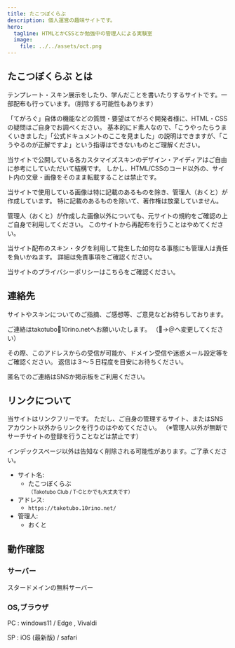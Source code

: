 ```yaml
---
title: たこつぼくらぶ
description: 個人運営の趣味サイトです。
hero:
  tagline: HTMLとかCSSとか勉強中の管理人による実験室
  image:
    file: ../../assets/oct.png
---
```

## たこつぼくらぶ とは
テンプレート・スキン展示をしたり、学んだことを書いたりするサイトです。一部配布も行っています。（削除する可能性もあります）

「てがろぐ」自体の機能などの質問・要望はてがろぐ開発者様に、HTML・CSSの疑問はご自身でお調べください。
基本的にド素人なので、「こうやったらうまくいきました」「公式ドキュメントのここを見ました」の説明はできますが、「こうやるのが正解ですよ」という指導はできないものとご理解ください。

当サイトで公開している各カスタマイズスキンのデザイン・アイディアはご自由に参考にしていただいて結構です。
しかし、HTML/CSSのコード以外の、サイト内の文章・画像をそのまま転載することは禁止です。

当サイトで使用している画像は特に記載のあるものを除き、管理人（おくと）が作成しています。
特に記載のあるものを除いて、著作権は放棄していません。

管理人（おくと）が作成した画像以外についても、元サイトの規約をご確認の上ご自身で利用してください。
このサイトから再配布を行うことはやめてください。

当サイト配布のスキン・タグを利用して発生した如何なる事態にも管理人は責任を負いかねます。
詳細は免責事項をご確認ください。

当サイトのプライバシーポリシーはこちらをご確認ください。

## 連絡先
サイトやスキンについてのご指摘、ご感想等、ご意見などお待ちしております。

ご連絡はtakotubo🐙10rino.netへお願いいたします。
（🐙→＠へ変更してください）

その際、このアドレスからの受信が可能か、ドメイン受信や迷惑メール設定等をご確認ください。
返信は３～５日程度を目安にお待ちください。

匿名でのご連絡はSNSか掲示板をご利用ください。

## リンクについて
当サイトはリンクフリーです。
ただし、ご自身の管理するサイト、またはSNSアカウント以外からリンクを行うのはやめてください。
（※管理人以外が無断でサーチサイトの登録を行うことなどは禁止です）

インデックスページ以外は告知なく削除される可能性があります。ご了承ください。

- サイト名:
    - たこつぼくらぶ  
     <small>（Takotubo Club / T-Cとかでも大丈夫です）</small>
- アドレス:
    - `https://takotubo.10rino.net/`
- 管理人:
    - おくと


## 動作確認
### サーバー  
スタードメインの無料サーバー

### OS,ブラウザ
PC : windows11 / Edge , Vivaldi

SP : iOS (最新版) / safari